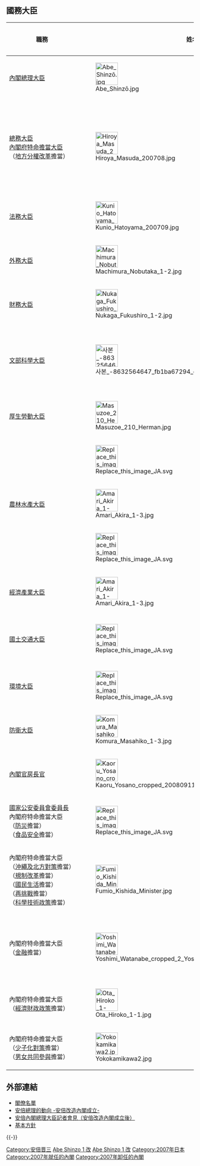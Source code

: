 {{日本内閣記事
|內閣名 = 第一次安倍改造内閣
|假名 = だいいちじあべかいぞうないかく
|羅馬字 = Daiichi Abe Kaizō Naikaku
|代數 = 90
|首相名 = 安倍晉三
|前職 = 日本[[眾議院_(日本)|眾議院議員]]、[[自由民主黨總裁|自由民主黨總裁]]
|成立年 = 2007年
|成立月日 = 8月27日
|總辭年 = 2007年
|總辭月日 = 9月26日
|圖像 =[[File:Abe_Government_20070827.jpg|250px]]
|圖像說明 = 全體閣員在{{link-ja|認證官|認証官|任命儀式}}後合影<br />（2007年8月27日）
|執政黨 = [[自由民主黨_(日本)|自由民主黨]]、[[公明黨|公明黨]]
|成員名單 = http://www.kantei.go.jp/jp/rekidai/kakuryo/90-1.html
|職務 = [[眾議院_(日本)|眾議院]]議員、[[自由民主黨總裁|自由民主黨總裁]]
}}

==國務大臣==
{|class=wikitable
|-
! 職務
! colspan=2|姓名
! 所属
! 特命事項等
! 備註
|-
! [[日本內閣總理大臣|內閣總理大臣]]
|[[File:Abe_Shinzō.jpg|60px]]
|'''[[安倍晋三|安倍晋三]]'''
|[[眾議院_(日本)|眾]]、無派閥
|
|
|-
! [[總務大臣|總務大臣]]<br>[[內閣府特命擔當大臣|內閣府特命擔當大臣]]<br>（[[地方分權|地方分權改革]]擔當）
|[[File:Hiroya_Masuda_200708.jpg|60px]]
|'''[[增田寬也|增田寬也]]'''
|民間
|[[日本邮政民营化|郵政民營化]]擔當<br>[[道州制|道州制]]擔當<br>地方·都市[[格差社會|格差]]是正擔當
|前[[岩手縣知事|岩手縣知事]]
|-
! [[法務大臣|法務大臣]]
|[[File:Kunio_Hatoyama_200709.jpg|60px]]
|'''[[鳩山邦夫|鳩山邦夫]]'''
|眾、[[平成研究會|津島派]]
|
|
|-
! [[外務大臣_(日本)|外務大臣]]
|[[File:Machimura_Nobutaka_1-2.jpg|60px]]
|'''[[町村信孝|町村信孝]]'''
|眾、[[清和政策研究會|町村派]]
|
|
|-
! [[財務大臣|財務大臣]]
|[[File:Nukaga_Fukushiro_1-2.jpg|60px]]
|style="white-space:nowrap"|'''[[額賀福志郎|額賀福志郎]]'''
|眾、津島派
|
|
|-
! [[文部科學大臣|文部科學大臣]]
|[[File:사본_-8632564647_fb1ba67294_o.jpg|60px]]
|'''[[伊吹文明|伊吹文明]]'''
|眾、[[志帥會|伊吹派]]
|[[國立國會圖書館聯絡調整委員會|國立國會圖書館聯絡調整委員會]]委員
|再任
|-
! [[厚生勞動大臣|厚生勞動大臣]]
|[[File:Masuzoe_210_Herman.jpg|60px]]
|'''[[舛添要一|舛添要一]]'''
|參、無派閥
|
|
|-
! rowspan=3|[[農林水產大臣|農林水產大臣]]
|[[File:Replace_this_image_JA.svg|60px]]
|'''[[遠藤武彥|遠藤武彥]]'''
|眾、[[近未來政治研究會|山崎派]]
|
|-2007年9月3日
|-
|[[File:Amari_Akira_1-3.jpg|60px]]
|（[[甘利明|甘利明]]）
|眾、山崎派
|（臨時代理）
|2007年9月3日 - 2007年9月4日<br>經濟產業大臣兼任
|-
|[[File:Replace_this_image_JA.svg|60px]]
|'''[[若林正俊|若林正俊]]'''
|參、町村派
|
|2007年9月4日 -
|-
! [[經濟產業大臣|經濟產業大臣]]
|[[File:Amari_Akira_1-3.jpg|60px]]
|'''[[甘利明|甘利明]]'''
|眾、山崎派
|
|再任
|-
! [[國土交通大臣|國土交通大臣]]
|[[File:Replace_this_image_JA.svg|60px]]
|'''[[冬柴鐵三|冬柴鐵三]]'''
|眾、[[公明黨|公明黨]]
|觀光立國擔當<br>[[海洋政策擔當大臣|海洋政策]]擔當
|再任
|-
! [[環境大臣|環境大臣]]
|[[File:Replace_this_image_JA.svg|60px]]
|'''[[鴨下一郎|鴨下一郎]]'''
|眾、津島派
|[[地球環境問題|地球環境問題]]擔當
|
|-
! [[防衛大臣|防衛大臣]]
|[[File:Komura_Masahiko_1-3.jpg|60px]]
|'''[[高村正彥|高村正彥]]'''
|眾、[[番町政策研究所|高村派]]
|
|
|-
! [[內閣官房長官|內閣官房長官]]
|[[File:Kaoru_Yosano_cropped_20080911.jpg|60px]]
|'''[[與謝野馨|與謝野馨]]'''
|眾、無派閥
|[[朝鮮綁架日本人問題|綁架問題]]擔當
|
|-
! [[國家公安委員會委員長|國家公安委員會委員長]]<br>內閣府特命擔當大臣<br>（[[防災|防災]]擔當）<br>（[[食品安全委員會|食品安全]]擔當）
|[[File:Replace_this_image_JA.svg|60px]]
|'''[[泉信也|泉信也]]'''
|參、[[新的波浪_(派閥)|二階派]]
|
|
|-
! style="white-space:nowrap"|內閣府特命擔當大臣<br>（[[沖繩及北方對策擔當大臣|沖繩及北方對策]]擔當）<br>（[[規制改革會議|規制改革]]擔當）<br>（[[國民生活局|國民生活]]擔當）<br>（[[再挑戰|再挑戰]]擔當）<br>（[[綜合科學技術會議|科學技術政策]]擔當）
|[[File:Fumio_Kishida_Minister.jpg|60px]]
|'''[[岸田文雄|岸田文雄]]'''
|眾、[[宏池會_(古賀派)|古賀派]]
|
|
|-
! 內閣府特命擔當大臣<br>（[[內閣府特命擔當大臣（金融擔當）|金融]]擔當）
|[[File:Yoshimi_Watanabe_cropped_2_YoshimiWatanabeJI1.jpg|60px]]
|'''[[渡邊喜美|渡邊喜美]]'''
|眾、無派閥
|國·地方[[行政改革|行政改革]]擔當<br>[[公務員|公務員]]制度改革擔當
|再任
|-
! 內閣府特命擔當大臣<br>（[[經濟財政諮問會議|經濟財政政策]]擔當）
|[[File:Ota_Hiroko_1-1.jpg|60px]]
|'''[[大田弘子|大田弘子]]'''
|民間
|
|再任
|-
! 內閣府特命擔當大臣<br>（[[少子化|少子化對策]]擔當）<br>（[[男女共同參與|男女共同參與]]擔當）
|[[File:Yokokamikawa2.jpg|60px]]
|'''[[上川陽子|上川陽子]]'''
|眾、古賀派
|
|
|}

==外部連結==
*[http://www.kantei.go.jp/jp/rekidai/kakuryo/90-1.html 閣僚名單] {{Wayback|url=http://www.kantei.go.jp/jp/rekidai/kakuryo/90-1.html |date=20141003085409 }} 
*[https://web.archive.org/web/20070830083457/http://www.kantei.go.jp/jp/abephoto/2007/08/27kaizou.html 安倍總理的動向 -安倍改造內閣成立-]
*[https://web.archive.org/web/20070830160609/http://www.kantei.go.jp/jp/abespeech/2007/08/27press.html 安倍內閣總理大臣記者會見（安倍改造內閣成立後）] 
*[https://web.archive.org/web/20070914014553/http://www.kantei.go.jp/jp/abespeech/2007/08/27housin.html 基本方針]

{{-}}
{{第一次安倍內閣}}
{{日本歷代內閣|[[第1次安倍內閣|第一次安倍內閣]]|第一次安倍內閣|2007年8月27日 - 2007年9月26日|[[福田康夫内閣|福田康夫内閣]]}}

[[Category:安倍晋三|Category:安倍晋三]]
[[Category:日本歷代內閣|Abe Shinzo 1 改]]
[[Category:平成時代內閣|Abe Shinzo 1 改]]
[[Category:2007年日本|Category:2007年日本]]
[[Category:2007年就任的內閣|Category:2007年就任的內閣]]
[[Category:2007年卸任的內閣|Category:2007年卸任的內閣]]